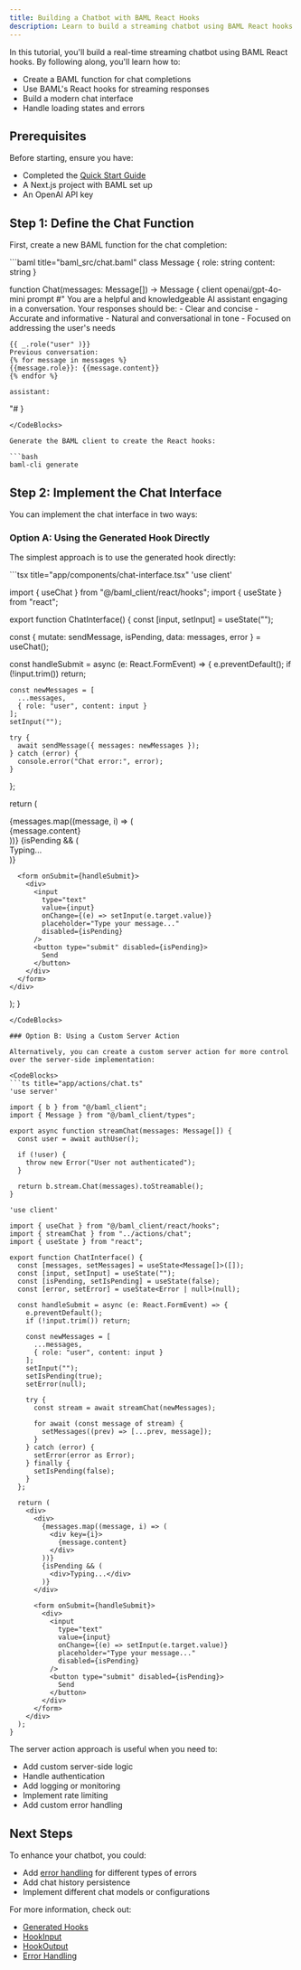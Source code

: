```yaml
---
title: Building a Chatbot with BAML React Hooks
description: Learn to build a streaming chatbot using BAML React hooks and Next.js
---
```


In this tutorial, you'll build a real-time streaming chatbot using BAML React hooks. By following along, you'll learn how to:
- Create a BAML function for chat completions
- Use BAML's React hooks for streaming responses
- Build a modern chat interface
- Handle loading states and errors

## Prerequisites

Before starting, ensure you have:
- Completed the [Quick Start Guide](/guide/framework-integration/react-next-js/quick-start)
- A Next.js project with BAML set up
- An OpenAI API key

## Step 1: Define the Chat Function

First, create a new BAML function for the chat completion:

<CodeBlocks>
```baml title="baml_src/chat.baml"
class Message {
  role: string
  content: string
}

function Chat(messages: Message[]) -> Message {
  client openai/gpt-4o-mini
  prompt #"
    You are a helpful and knowledgeable AI assistant engaging in a conversation.
    Your responses should be:
    - Clear and concise
    - Accurate and informative
    - Natural and conversational in tone
    - Focused on addressing the user's needs

    {{ _.role("user" )}}
    Previous conversation:
    {% for message in messages %}
    {{message.role}}: {{message.content}}
    {% endfor %}

    assistant:
  "#
}
```
</CodeBlocks>

Generate the BAML client to create the React hooks:

```bash
baml-cli generate
```

## Step 2: Implement the Chat Interface

You can implement the chat interface in two ways:

### Option A: Using the Generated Hook Directly

The simplest approach is to use the generated hook directly:

<CodeBlocks>
```tsx title="app/components/chat-interface.tsx"
'use client'

import { useChat } from "@/baml_client/react/hooks";
import { useState } from "react";

export function ChatInterface() {
  const [input, setInput] = useState("");

  const {
    mutate: sendMessage,
    isPending,
    data: messages,
    error
  } = useChat();

  const handleSubmit = async (e: React.FormEvent) => {
    e.preventDefault();
    if (!input.trim()) return;

    const newMessages = [
      ...messages,
      { role: "user", content: input }
    ];
    setInput("");

    try {
      await sendMessage({ messages: newMessages });
    } catch (error) {
      console.error("Chat error:", error);
    }
  };

  return (
    <div>
      <div>
        {messages.map((message, i) => (
          <div key={i}>
            {message.content}
          </div>
        ))}
        {isPending && (
          <div>Typing...</div>
        )}
      </div>

      <form onSubmit={handleSubmit}>
        <div>
          <input
            type="text"
            value={input}
            onChange={(e) => setInput(e.target.value)}
            placeholder="Type your message..."
            disabled={isPending}
          />
          <button type="submit" disabled={isPending}>
            Send
          </button>
        </div>
      </form>
    </div>
  );
}
```
</CodeBlocks>

### Option B: Using a Custom Server Action

Alternatively, you can create a custom server action for more control over the server-side implementation:

<CodeBlocks>
```ts title="app/actions/chat.ts"
'use server'

import { b } from "@/baml_client";
import { Message } from "@/baml_client/types";

export async function streamChat(messages: Message[]) {
  const user = await authUser();

  if (!user) {
    throw new Error("User not authenticated");
  }

  return b.stream.Chat(messages).toStreamable();
}
```

```tsx title="app/components/chat-interface-with-action.tsx"
'use client'

import { useChat } from "@/baml_client/react/hooks";
import { streamChat } from "../actions/chat";
import { useState } from "react";

export function ChatInterface() {
  const [messages, setMessages] = useState<Message[]>([]);
  const [input, setInput] = useState("");
  const [isPending, setIsPending] = useState(false);
  const [error, setError] = useState<Error | null>(null);

  const handleSubmit = async (e: React.FormEvent) => {
    e.preventDefault();
    if (!input.trim()) return;

    const newMessages = [
      ...messages,
      { role: "user", content: input }
    ];
    setInput("");
    setIsPending(true);
    setError(null);

    try {
      const stream = await streamChat(newMessages);

      for await (const message of stream) {
        setMessages((prev) => [...prev, message]);
      }
    } catch (error) {
      setError(error as Error);
    } finally {
      setIsPending(false);
    }
  };

  return (
    <div>
      <div>
        {messages.map((message, i) => (
          <div key={i}>
            {message.content}
          </div>
        ))}
        {isPending && (
          <div>Typing...</div>
        )}
      </div>

      <form onSubmit={handleSubmit}>
        <div>
          <input
            type="text"
            value={input}
            onChange={(e) => setInput(e.target.value)}
            placeholder="Type your message..."
            disabled={isPending}
          />
          <button type="submit" disabled={isPending}>
            Send
          </button>
        </div>
      </form>
    </div>
  );
}
```
</CodeBlocks>

The server action approach is useful when you need to:
- Add custom server-side logic
- Handle authentication
- Add logging or monitoring
- Implement rate limiting
- Add custom error handling

## Next Steps

To enhance your chatbot, you could:
- Add [error handling](/ref/baml_client/errors/overview) for different types of errors
- Add chat history persistence
- Implement different chat models or configurations

For more information, check out:
- [Generated Hooks](/ref/baml_client/react-next-js/use-function-name-hook)
- [HookInput](/ref/baml_client/react-next-js/hook-input)
- [HookOutput](/ref/baml_client/react-next-js/hook-output)
- [Error Handling](/ref/baml_client/errors/overview)
